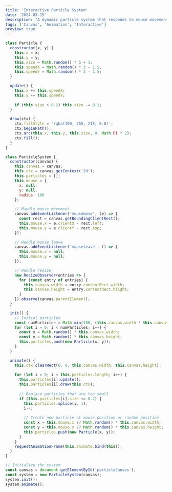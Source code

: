 ```yaml
---
title: 'Interactive Particle System'
date: '2024-03-15'
description: "A dynamic particle system that responds to mouse movement and creates beautiful patterns."
tags: ['Canvas', 'Animation', 'Interactive']
preview: true
---
```


```javascript
class Particle {
  constructor(x, y) {
    this.x = x;
    this.y = y;
    this.size = Math.random() * 5 + 1;
    this.speedX = Math.random() * 3 - 1.5;
    this.speedY = Math.random() * 3 - 1.5;
  }

  update() {
    this.x += this.speedX;
    this.y += this.speedY;
    
    if (this.size > 0.2) this.size -= 0.1;
  }

  draw(ctx) {
    ctx.fillStyle = 'rgba(100, 255, 218, 0.8)';
    ctx.beginPath();
    ctx.arc(this.x, this.y, this.size, 0, Math.PI * 2);
    ctx.fill();
  }
}

class ParticleSystem {
  constructor(canvas) {
    this.canvas = canvas;
    this.ctx = canvas.getContext('2d');
    this.particles = [];
    this.mouse = {
      x: null,
      y: null,
      radius: 100
    };

    // Handle mouse movement
    canvas.addEventListener('mousemove', (e) => {
      const rect = canvas.getBoundingClientRect();
      this.mouse.x = e.clientX - rect.left;
      this.mouse.y = e.clientY - rect.top;
    });

    // Handle mouse leave
    canvas.addEventListener('mouseleave', () => {
      this.mouse.x = null;
      this.mouse.y = null;
    });

    // Handle resize
    new ResizeObserver(entries => {
      for (const entry of entries) {
        this.canvas.width = entry.contentRect.width;
        this.canvas.height = entry.contentRect.height;
      }
    }).observe(canvas.parentElement);
  }

  init() {
    // Initial particles
    const numParticles = Math.min(100, (this.canvas.width * this.canvas.height) / 10000);
    for (let i = 0; i < numParticles; i++) {
      const x = Math.random() * this.canvas.width;
      const y = Math.random() * this.canvas.height;
      this.particles.push(new Particle(x, y));
    }
  }

  animate() {
    this.ctx.clearRect(0, 0, this.canvas.width, this.canvas.height);
    
    for (let i = 0; i < this.particles.length; i++) {
      this.particles[i].update();
      this.particles[i].draw(this.ctx);
      
      // Replace particles that are too small
      if (this.particles[i].size <= 0.2) {
        this.particles.splice(i, 1);
        i--;
        
        // Create new particle at mouse position or random position
        const x = this.mouse.x ?? Math.random() * this.canvas.width;
        const y = this.mouse.y ?? Math.random() * this.canvas.height;
        this.particles.push(new Particle(x, y));
      }
    }
    requestAnimationFrame(this.animate.bind(this));
  }
}

// Initialize the system
const canvas = document.getElementById('particleCanvas');
const system = new ParticleSystem(canvas);
system.init();
system.animate();
``` 